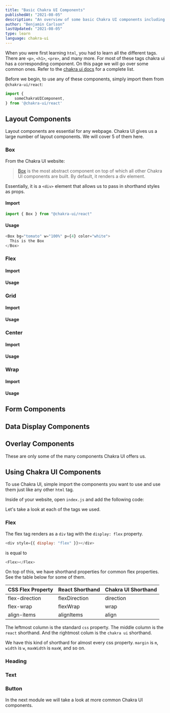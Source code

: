 ```yaml
---
title: "Basic Chakra UI Components"
publishedAt: "2021-08-05"
description: "An overview of some basic Chakra UI components including Flex, Grid, Text, Heaiding, Button, and more."
author: "Benjamin Carlson"
lastUpdated: "2021-08-05"
type: learn
language: chakra-ui
---
```


When you were first learning `html`, you had to learn all the different tags. There are `<p>`, `<h1>`, `<pre>`, and many more. For most of these tags chakra ui has a corresponding component. On this page we will go over some common ones. Refer to the [chakra ui docs](https://chakra-ui.com/docs/getting-started) for a complete list.

Before we begin, to use any of these components, simply import them from `@chakra-ui/react`:

```javascript
import {
    someChakraUIComponent,
} from '@chakra-ui/react'
```

## Layout Components

Layout components are essential for any webpage. Chakra UI gives us a large number of layout components. We will cover 5 of them here. 

### Box

From the Chakra UI website:

> [Box](https://chakra-ui.com/docs/layout/box) is the most abstract component on top of which all other Chakra UI components are built. By default, it renders a div element.

Essentially, it is a `<div>` element that allows us to pass in shorthand styles as props.

#### Import

```javascript
import { Box } from "@chakra-ui/react"
```

#### Usage

```javascript
<Box bg="tomato" w="100%" p={4} color="white">
  This is the Box
</Box>
```

### Flex

#### Import

#### Usage

### Grid

#### Import

#### Usage

### Center

#### Import

#### Usage

### Wrap

#### Import

#### Usage

## Form Components

## Data Display Components

## Overlay Components

These are only some of the many components Chakra UI offers us.

## Using Chakra UI Components

To use Chakra UI, simple import the components you want to use and use them just like any other `html` tag.

Inside of your website, open `index.js` and add the following code:

Let's take a look at each of the tags we used.

### Flex

The flex tag renders as a `div` tag with the `display: flex` property.

```javascript
<div style={{ display: "flex" }}></div>
```

is equal to

```javascript
<Flex></Flex>
```

On top of this, we have shorthand properties for common flex properties. See the table below for some of them.

| CSS Flex Property | React Shorthand | Chakra UI Shorthand |
| ----------------- | --------------- | ------------------- |
| flex-direction    | flexDirection   | direction           |
| flex-wrap         | flexWrap        | wrap                |
| align-items       | alignItems      | align               |

The leftmost column is the standard `css` property. The middle column is the `react` shorthand. And the rightmost colum is the `chakra ui` shorthand.

We have this kind of shorthard for almost every css property. `margin` is `m`, `width` is `w`, `maxWidth` is `maxW`, and so on.

### Heading

### Text

### Button

In the next module we will take a look at more common Chakra UI components.